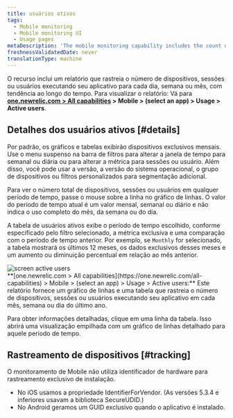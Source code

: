 ```yaml
---
title: usuários ativos
tags:
  - Mobile monitoring
  - Mobile monitoring UI
  - Usage pages
metaDescription: 'The mobile monitoring capability includes the count of unique devices, sessions, or users running your mobile app each day, week, or month trended over time.'
freshnessValidatedDate: never
translationType: machine
---
```


O recurso <InlinePopover type="mobile" />inclui um relatório que rastreia o número de dispositivos, sessões ou usuários executando seu aplicativo para cada dia, semana ou mês, com tendência ao longo do tempo. Para visualizar o relatório: Vá para <DNT>**[one.newrelic.com &gt; All capabilities](https://one.newrelic.com/all-capabilities) &gt; Mobile &gt; (select an app) &gt; Usage &gt; Active users**</DNT>.

## Detalhes dos usuários ativos [#details]

Por padrão, os gráficos e tabelas exibirão dispositivos exclusivos mensais. Use o menu suspenso na barra de filtros para alterar a janela de tempo para semanal ou diária ou para alterar a métrica para sessões ou usuário. Além disso, você pode usar a versão, a versão do sistema operacional, o grupo de dispositivos ou filtros personalizados para segmentação adicional.

Para ver o número total de dispositivos, sessões ou usuários em qualquer período de tempo, passe o mouse sobre a linha no gráfico de linhas. O valor do período de tempo atual é um valor mensal, semanal ou diário e não indica o uso completo do mês, da semana ou do dia.

A tabela de usuários ativos exibe o período de tempo escolhido, conforme especificado pelo filtro selecionado, a métrica exclusiva e uma comparação com o período de tempo anterior. Por exemplo, se `Monthly` for selecionado, a tabela mostrará os últimos 12 meses, os dados exclusivos desses meses e um aumento ou diminuição percentual em relação ao mês anterior.

<img title="screen active users" alt="screen active users" src="/images/mobile_screenshot_full-active_users.webp" />

<figcaption>
  <DNT>**[one.newrelic.com &gt; All capabilities](https://one.newrelic.com/all-capabilities) &gt; Mobile &gt; (select an app) &gt; Usage &gt; Active users:**</DNT> Este relatório fornece um gráfico de linhas e uma tabela que rastreia o número de dispositivos, sessões ou usuários executando seu aplicativo em cada mês, semana ou dia do último ano.
</figcaption>

Para obter informações detalhadas, clique em uma linha da tabela. Isso abrirá uma visualização empilhada com um gráfico de linhas detalhado para aquele período de tempo.

## Rastreamento de dispositivos [#tracking]

O monitoramento de Mobile não utiliza identificador de hardware para rastreamento exclusivo de instalação.

* No iOS usamos a propriedade IdentifierForVendor. (As versões 5.3.4 e inferiores usavam a biblioteca SecureUDID.)
* No Android geramos um GUID exclusivo quando o aplicativo é instalado.